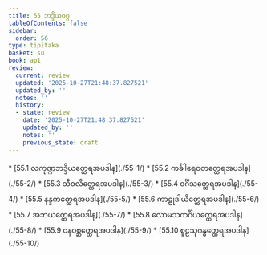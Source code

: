 ```yaml
---
title: 55 ဘဒ္ဒိယဝဂ္ဂ
tableOfContents: false
sidebar:
  order: 56
type: tipitaka
basket: su
book: ap1
review:
  current: review
  updated: '2025-10-27T21:48:37.827521'
  updated_by: ''
  notes: ''
  history:
  - state: review
    date: '2025-10-27T21:48:37.827521'
    updated_by: ''
    notes: ''
    previous_state: draft
---
```



<ReviewStatus review={frontmatter.review} showDetails={true} />

<HypothesisAnnotation frontmatter={frontmatter} />

<DynamicBreadcrumb />



<TableOfContents book="ap1" section="55">
* [55.1 လကုဏ္ဍဘဒ္ဒိယတ္ထေရအပဒါန](./55-1/)
* [55.2 ကင်္ခါရေဝတတ္ထေရအပဒါန](./55-2/)
* [55.3 သီဝလိတ္ထေရအပဒါန](./55-3/)
* [55.4 ဝင်္ဂီသတ္ထေရအပဒါန](./55-4/)
* [55.5 နန္ဒကတ္ထေရအပဒါန](./55-5/)
* [55.6 ကာဠုဒါယိတ္ထေရအပဒါန](./55-6/)
* [55.7 အဘယတ္ထေရအပဒါန](./55-7/)
* [55.8 လောမသကင်္ဂိယတ္ထေရအပဒါန](./55-8/)
* [55.9 ဝနဝစ္ဆတ္ထေရအပဒါန](./55-9/)
* [55.10 စူဠသုဂန္ဓတ္ထေရအပဒါန](./55-10/)
</TableOfContents>